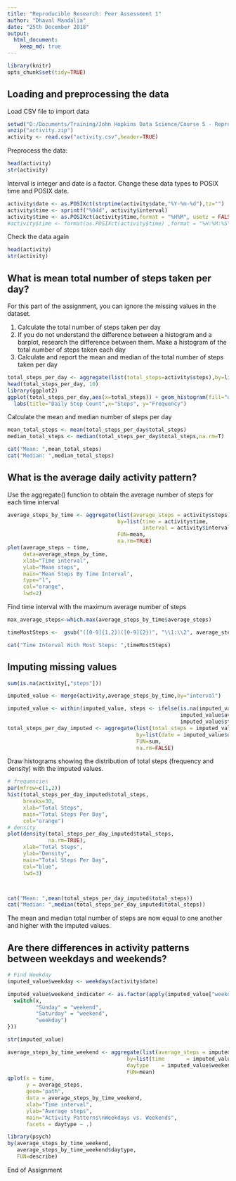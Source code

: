 ```yaml
---
title: "Reproducible Research: Peer Assessment 1"
author: "Dhaval Mandalia"
date: "25th December 2018"
output:
  html_document:
    keep_md: true
---
```


```r
library(knitr)
opts_chunk$set(tidy=TRUE)
```

## Loading and preprocessing the data
Load CSV file to import data
```r
setwd("D:/Documents/Training/John Hopkins Data Science/Course 5 - Reproducible Research/Project/Project 1/Reproducible_Research_1")
unzip("activity.zip")
activity <- read.csv("activity.csv",header=TRUE)
```

Preprocess the data:
```r
head(activity)
str(activity)
```
Interval is integer and date is a factor. Change these data types to POSIX time and POSIX date.
```r
activity$date <- as.POSIXct(strptime(activity$date,"%Y-%m-%d"),tz="")
activity$time <- sprintf("%04d", activity$interval)
activity$time <- as.POSIXct(activity$time,format = "%H%M", usetz = FALSE ,tz="")
#activity$time <- format(as.POSIXct(activity$time) ,format = "%H:%M:%S")
```

Check the data again
```r
head(activity)
str(activity)
```


## What is mean total number of steps taken per day?
For this part of the assignment, you can ignore the missing values in the dataset.

1. Calculate the total number of steps taken per day
2. If you do not understand the difference between a histogram and a barplot, research the difference between them. Make a histogram of the total number of steps taken each day
3. Calculate and report the mean and median of the total number of steps taken per day

```r
total_steps_per_day <- aggregate(list(total_steps=activity$steps),by=list(date=activity$date),FUN=sum,na.rm=TRUE)
head(total_steps_per_day, 10)
library(ggplot2)
ggplot(total_steps_per_day,aes(x=total_steps)) + geom_histogram(fill="orange",bindwidth=30)+
  labs(title="Daily Step Count",x="Steps", y="Frequency")
```

Calculate the mean and median number of steps per day
```r
mean_total_steps <- mean(total_steps_per_day$total_steps)
median_total_steps <- median(total_steps_per_day$total_steps,na.rm=T)

cat("Mean: ",mean_total_steps)
cat("Median: ",median_total_steps)

```

## What is the average daily activity pattern?
Use the aggregate() function to obtain the average number of steps for each time interval
```r
average_steps_by_time <- aggregate(list(average_steps = activity$steps),
                                   by=list(time = activity$time,
                                           interval = activity$interval),
                                   FUN=mean,
                                   na.rm=TRUE)
plot(average_steps ~ time,
     data=average_steps_by_time,
     xlab="Time interval",
     ylab="Mean steps",
     main="Mean Steps By Time Interval",
     type="l",
     col="orange",
     lwd=2)
```
Find time interval with the maximum average number of steps
```r
max_average_steps<-which.max(average_steps_by_time$average_steps)

timeMostSteps <-  gsub("([0-9]{1,2})([0-9]{2})", "\\1:\\2", average_steps_by_time[max_average_steps,'interval'])

cat("Time Interval With Most Steps: ",timeMostSteps)

```

## Imputing missing values

```r

sum(is.na(activity[,"steps"]))

imputed_value <- merge(activity,average_steps_by_time,by="interval")

imputed_value <- within(imputed_value, steps <- ifelse(is.na(imputed_value$steps),
                                                       imputed_value$average_steps,
                                                       imputed_value$steps))
total_steps_per_day_imputed <- aggregate(list(total_steps = imputed_value$steps),
                                         by=list(date = imputed_value$date),
                                         FUN=sum,
                                         na.rm=FALSE)

```
Draw histograms showing the distribution of total steps (frequency and density) with the imputed values.
```r
# frequencies 
par(mfrow=c(1,2))
hist(total_steps_per_day_imputed$total_steps,
     breaks=30,
     xlab="Total Steps",
     main="Total Steps Per Day",
     col="orange")
# density
plot(density(total_steps_per_day_imputed$total_steps,
             na.rm=TRUE),
     xlab="Total Steps",
     ylab="Density",
     main="Total Steps Per Day",     
     col="blue",
     lwd=3)



cat("Mean: ",mean(total_steps_per_day_imputed$total_steps))
cat("Median: ",median(total_steps_per_day_imputed$total_steps))

```
The mean and median total number of steps are now equal to one another and higher with the imputed values.

## Are there differences in activity patterns between weekdays and weekends?

```r
# Find Weekday
imputed_value$weekday <- weekdays(activity$date)

imputed_value$weekend_indicator <- as.factor(apply(imputed_value["weekday"], 1, function(x) {
  switch(x,
         "Sunday" = "weekend",
         "Saturday" = "weekend",
         "weekday")
}))

str(imputed_value)
```

```r

average_steps_by_time_weekend <- aggregate(list(average_steps = imputed_value$steps),
                                      by=list(time       = imputed_value$time.x,
                                      daytype    = imputed_value$weekend_indicator),
                                      FUN=mean)
qplot(x = time,
      y = average_steps,
      geom="path",
      data = average_steps_by_time_weekend, 
      xlab="Time interval",
      ylab="Average steps",
      main="Activity Patterns\nWeekdays vs. Weekends",
      facets = daytype ~ .)
```

```r

library(psych)
by(average_steps_by_time_weekend,
   average_steps_by_time_weekend$daytype,
   FUN=describe)
```
End of Assignment